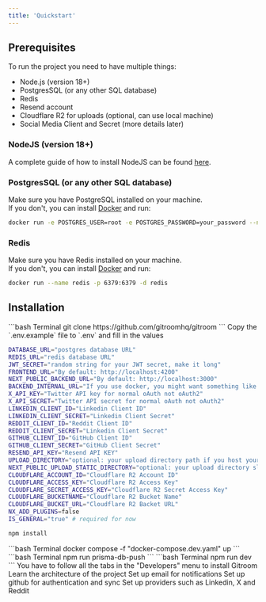```yaml
---
title: 'Quickstart'
---
```


## Prerequisites

To run the project you need to have multiple things:

- Node.js (version 18+)
- PostgresSQL (or any other SQL database)
- Redis
- Resend account
- Cloudflare R2 for uploads (optional, can use local machine)
- Social Media Client and Secret (more details later)

### NodeJS (version 18+)

A complete guide of how to install NodeJS can be found [here](https://nodejs.org/en/download/).

### PostgresSQL (or any other SQL database)

Make sure you have PostgreSQL installed on your machine.<br />
If you don't, you can install [Docker](https://www.docker.com/products/docker-desktop) and run:

```bash
docker run -e POSTGRES_USER=root -e POSTGRES_PASSWORD=your_password --name postgres -p 5432:5432 -d postgres
```

### Redis

Make sure you have Redis installed on your machine.<br />
If you don't, you can install [Docker](https://www.docker.com/products/docker-desktop) and run:

```bash
docker run --name redis -p 6379:6379 -d redis
```

## Installation

<Steps>
  <Step title="Clone the repository">
```bash Terminal
git clone https://github.com/gitroomhq/gitroom
```
  </Step>

  <Step title="Copy environment variables">
Copy the `.env.example` file to `.env` and fill in the values

```bash .env
DATABASE_URL="postgres database URL"
REDIS_URL="redis database URL"
JWT_SECRET="random string for your JWT secret, make it long"
FRONTEND_URL="By default: http://localhost:4200"
NEXT_PUBLIC_BACKEND_URL="By default: http://localhost:3000"
BACKEND_INTERNAL_URL="If you use docker, you might want something like: http://backend:3000"
X_API_KEY="Twitter API key for normal oAuth not oAuth2"
X_API_SECRET="Twitter API secret for normal oAuth not oAuth2"
LINKEDIN_CLIENT_ID="Linkedin Client ID"
LINKEDIN_CLIENT_SECRET="Linkedin Client Secret"
REDDIT_CLIENT_ID="Reddit Client ID"
REDDIT_CLIENT_SECRET="Linkedin Client Secret"
GITHUB_CLIENT_ID="GitHub Client ID"
GITHUB_CLIENT_SECRET="GitHub Client Secret"
RESEND_API_KEY="Resend API KEY"
UPLOAD_DIRECTORY="optional: your upload directory path if you host your files locally"
NEXT_PUBLIC_UPLOAD_STATIC_DIRECTORY="optional: your upload directory slug if you host your files locally"
CLOUDFLARE_ACCOUNT_ID="Cloudflare R2 Account ID"
CLOUDFLARE_ACCESS_KEY="Cloudflare R2 Access Key"
CLOUDFLARE_SECRET_ACCESS_KEY="Cloudflare R2 Secret Access Key"
CLOUDFLARE_BUCKETNAME="Cloudflare R2 Bucket Name"
CLOUDFLARE_BUCKET_URL="Cloudflare R2 Backet URL"
NX_ADD_PLUGINS=false
IS_GENERAL="true" # required for now
```
  </Step>

  <Step title="Install the dependencies">

```bash Terminal
npm install
```
  </Step>

  <Step title="Setup postgres & redis via docker compose">
```bash Terminal
docker compose -f "docker-compose.dev.yaml" up
```
  </Step>

  <Step title="Generate the prisma client and run the migrations">
```bash Terminal
npm run prisma-db-push
```
  </Step>

  <Step title="Run the project">
```bash Terminal
npm run dev
```
  </Step>
</Steps>
You have to follow all the tabs in the "Developers" menu to install Gitroom

<CardGroup cols={2}>
  <Card title="How it works" icon="screwdriver-wrench" href="/howitworks">
    Learn the architecture of the project
  </Card>
  <Card title="Email notifications" icon="envelope" href="/emails">
    Set up email for notifications
  </Card>
  <Card title="GitHub" icon="code-branch" href="/github">
    Set up github for authentication and sync
  </Card>
  <Card title="Providers" icon="linkedin" href="/providers/x/x">
    Set up providers such as Linkedin, X and Reddit
  </Card>
</CardGroup>
